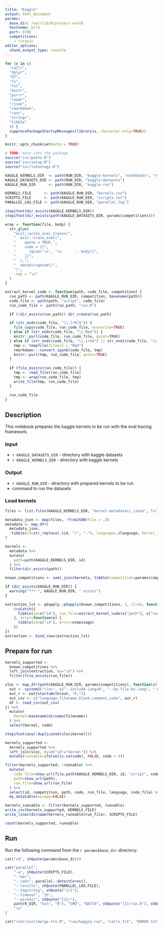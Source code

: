 ```yaml
---
title: "Kaggle"
output: html_document
params:
  base_dir: /var/lib/R/project-evalR
  hostname: prl3
  port: 8788
  competitions:
    - titanic
editor_options: 
  chunk_output_type: console
---
```


```r
for (x in c(
  "callr",
  "dplyr", 
  "DT", 
  "fs",
  "fst",
  "knitr",
  "purrr",
  "readr",
  "rjson",
  "rmarkdown",
  "runr",
  "stringr",
  "tibble"
  )) {
  suppressPackageStartupMessages(library(x, character.only=TRUE))
}

knitr::opts_chunk$set(echo = TRUE)

# TODO: move into the package
source("inc/paths.R")
source("inc/setup.R")
source("inc/latextags.R")
```

```r
KAGGLE_KERNELS_DIR  <- path(RUN_DIR, "kaggle-kernels", "notebooks", "r", "kernels")
KAGGLE_DATASETS_DIR <- path(RUN_DIR, "kaggle-datasets")
KAGGLE_RUN_DIR      <- path(RUN_DIR, "kaggle-run")

KERNELS_FILE      <- path(KAGGLE_RUN_DIR, "kernels.csv")
SCRIPTS_FILE      <- path(KAGGLE_RUN_DIR, "scripts.txt")
PARALLEL_LOG_FILE <- path(KAGGLE_RUN_DIR, "parallel.log")
```

```r
stopifnot(dir_exists(KAGGLE_KERNELS_DIR))
stopifnot(dir_exists(path(KAGGLE_DATASETS_DIR, params$competitions)))
```

```r
wrap <- function(file, body) {
  str_glue(
    "evil::write_eval_traces(",
    "  evil::trace_eval(",
    "    quote = TRUE,",
    "    code = {{",
    "      {gsub('\n', '\n      ', body)}",
    "    }}",
    "  ),",
    "  datadir=getwd()",
    ")",
    .sep = "\n"
  )
}

extract_kernel_code <- function(path, code_file, competition) {
  run_path <- path(KAGGLE_RUN_DIR, competition, basename(path))
  code_file <- path(path, "script", code_file)
  run_code_file <- path(run_path, "run.R")

  if (!dir_exists(run_path)) dir_create(run_path)

  if (str_ends(code_file, "\\.[rR]$")) {
    file_copy(code_file, run_code_file, overwrite=TRUE)
  } else if (str_ends(code_file, "\\.Rmd")) {
    knitr::purl(code_file, run_code_file, quiet=TRUE)
  } else if (str_ends(code_file, "\\.irnb") || str_ends(code_file, "\\.ipynb")) {
    tmp <- tempfile(fileext = "Rmd")
    rmarkdown:::convert_ipynb(code_file, tmp)
    knitr::purl(tmp, run_code_file, quiet=TRUE)
  }
  
  if (file_exists(run_code_file)) {
    tmp <- read_file(run_code_file)
    tmp <- wrap(run_code_file, tmp)
    write_file(tmp, run_code_file)
  }
  
  run_code_file
}
```

## Description

This notebook prepares the kaggle kernels to be run with the eval tracing framework.

### Input

- `r KAGGLE_DATASETS_DIR` - directory with kaggle datasets
- `r KAGGLE_KERNELS_DIR` - directory with kaggle kernels

### Output

- `r KAGGLE_RUN_DIR` - directory with prepared kernels to be run
- command to run the datasets

### Load kernels

```r
files <- list.files(KAGGLE_KERNELS_DIR, "kernel-metadata\\.json$", full.names=TRUE, recursive=TRUE)

metadata_json <- map(files, ~fromJSON(file = .))
metadata <- map_dfr(
  metadata_json, 
  ~tibble(id=str_replace(.$id, "/", "-"), language=.$language, kernel_type=.$kernel_type, competition=.$competition_sources, code_file=.$code_file)
)

kernels <- 
  metadata %>%
  mutate(
    path=path(KAGGLE_KERNELS_DIR, id)
  ) %>% 
  filter(dir_exists(path))
```

```r
known_competitions <- semi_join(kernels, tibble(competition=params$competitions), by="competition")
```

```r
if (dir_exists(KAGGLE_RUN_DIR)) {
  warning("*** ", KAGGLE_RUN_DIR, " exists")
}
```

```r
extraction_lst <- pbapply::pbapply(known_competitions, 1, cl=16, function(x) {
    tryCatch({
      tibble(id=x["id"], run_file=extract_kernel_code(x["path"], x["code_file"], x["competition"]))
    }, error=function(e) {
      tibble(id=x["id"], error=e$message)
    })
})
extraction <- bind_rows(extraction_lst)
```

## Prepare for run

```r
kernels_supported <- 
  known_competitions %>%
  left_join(extraction, by="id") %>%
  filter(file_exists(run_file))
```

```r
sloc <- map_dfr(path(KAGGLE_RUN_DIR, params$competitions), function(x) {
  out <- system2("cloc", c("--include-lang=R", "--by-file-by-lang", "-q", "--csv", shQuote(x)), stdout = TRUE)  
  out_r <- out[startsWith(out, "R,")]
  out_csv <- c("language,filename,blank,comment,code", out_r)
  df <- read_csv(out_csv)
}) %>%
  mutate(
    kernel=basename(dirname(filename))
  ) %>%
  select(kernel, code)

stopifnot(any(!duplicated(sloc$kernel)))
```

```r
kernels_supported <- 
  kernels_supported %>%
  left_join(sloc, by=c("id"="kernel")) %>%
  mutate(runnable=ifelse(is.na(code), FALSE, code > 0))
```

```r
filter(kernels_supported, !runnable) %>% 
  mutate(
    code_file=show_url(file.path(KAGGLE_KERNELS_DIR, id, "script", code_file)),
    path=show_url(path),
    run_file=show_url(run_file)
  ) %>%
  select(id, competition, path, code, run_file, language, code_file) %>%
  my_datatable(escape=FALSE)
```

```r
kernels_runnable <- filter(kernels_supported, runnable)
write_csv(kernels_supported, KERNELS_FILE)
write_lines(dirname(kernels_runnable$run_file), SCRIPTS_FILE)
```

```r
count(kernels_supported, runnable)
```

## Run

Run the following command from the `r params$base_dir` directory:

```r
cat("cd", shQuote(params$base_dir))

cat("parallel",
    "-a", shQuote(SCRIPTS_FILE),
    "--bar",
    "--jobs", parallel::detectCores(),
    "--results", shQuote(PARALLEL_LOG_FILE),
    "--tagstring", shQuote("{/}"),
    "--timeout", "1h",
    "--workdir", shQuote("{1}/"),
    path(R_DIR, "bin", "R"), "CMD", "BATCH", shQuote("{1}/run.R"), shQuote("{1}/run.R.out"), 
    "\n"
)

cat("runr/inst/merge-fst.R", "run/kaggle-run", "calls.fst", "ERROR.fst", "\n")
```
